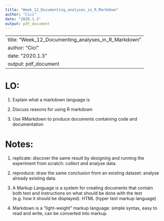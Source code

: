 ```yaml
---
title: "Week_12_Documenting_analyses_in_R_Markdown"
author: "Cici"
date: "2020.1.3"
output: pdf_document
---
```

---
title: "Week_12_Documenting_analyses_in_R_Markdown"
author: "Cici"
date: "2020.1.3"
output: pdf_document
---

# LO:

1. Explain what a markdown language is

2. Discuss reasons for using R markdown

3. Use RMarkdown to produce documents containing code and documentation

# Notes:

1. replicate: discover the same result by designing and running the experiment from scratch: collect and analyse data.

2. reproduce: draw the same conclusion from an existing dataset: analyse already existing data.

3. A Markup Language is a system for creating documents that contain both text and instructions on what should be done with the text (e.g. how it should be displayed). HTML (hyper text markup language)

4. Markdown is a "light-weight" markup language: simple syntax, easy to read and write, can be converted into markup.
